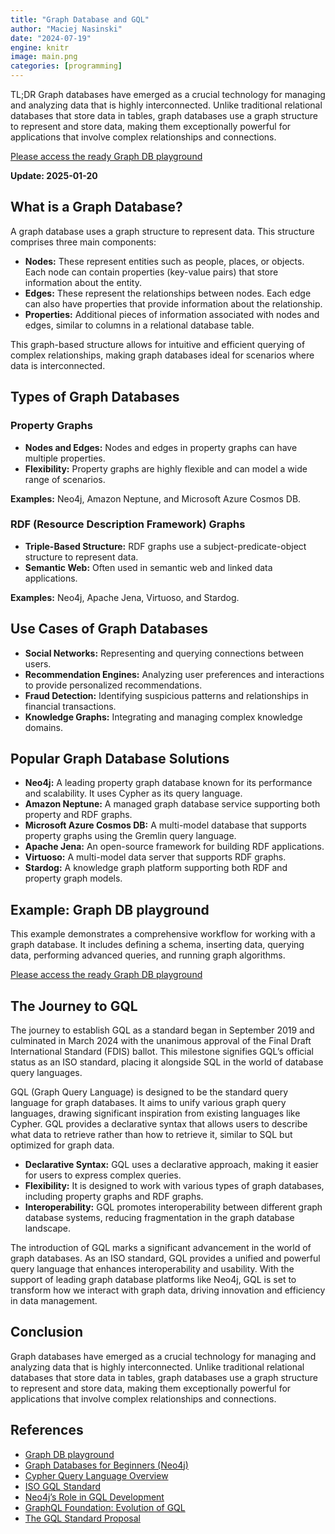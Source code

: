 ```yaml
---
title: "Graph Database and GQL"
author: "Maciej Nasinski"
date: "2024-07-19"
engine: knitr
image: main.png
categories: [programming]
---
```


TL;DR Graph databases have emerged as a crucial technology for managing and analyzing data that is highly interconnected. Unlike traditional relational databases that store data in tables, graph databases use a graph structure to represent and store data, making them exceptionally powerful for applications that involve complex relationships and connections.

[Please access the ready Graph DB playground](https://github.com/Polkas/graphdb-playground)

**Update: 2025-01-20**

## What is a Graph Database?

A graph database uses a graph structure to represent data. This structure comprises three main components:

- **Nodes:** These represent entities such as people, places, or objects. Each node can contain properties (key-value pairs) that store information about the entity.
- **Edges:** These represent the relationships between nodes. Each edge can also have properties that provide information about the relationship.
- **Properties:** Additional pieces of information associated with nodes and edges, similar to columns in a relational database table.

This graph-based structure allows for intuitive and efficient querying of complex relationships, making graph databases ideal for scenarios where data is interconnected.

## Types of Graph Databases

### Property Graphs

- **Nodes and Edges:** Nodes and edges in property graphs can have multiple properties.
- **Flexibility:** Property graphs are highly flexible and can model a wide range of scenarios.

**Examples:** Neo4j, Amazon Neptune, and Microsoft Azure Cosmos DB.

### RDF (Resource Description Framework) Graphs

- **Triple-Based Structure:** RDF graphs use a subject-predicate-object structure to represent data.
- **Semantic Web:** Often used in semantic web and linked data applications.

**Examples:** Neo4j, Apache Jena, Virtuoso, and Stardog.

## Use Cases of Graph Databases

- **Social Networks:** Representing and querying connections between users.
- **Recommendation Engines:** Analyzing user preferences and interactions to provide personalized recommendations.
- **Fraud Detection:** Identifying suspicious patterns and relationships in financial transactions.
- **Knowledge Graphs:** Integrating and managing complex knowledge domains.

## Popular Graph Database Solutions

- **Neo4j:** A leading property graph database known for its performance and scalability. It uses Cypher as its query language.
- **Amazon Neptune:** A managed graph database service supporting both property and RDF graphs.
- **Microsoft Azure Cosmos DB:** A multi-model database that supports property graphs using the Gremlin query language.
- **Apache Jena:** An open-source framework for building RDF applications.
- **Virtuoso:** A multi-model data server that supports RDF graphs.
- **Stardog:** A knowledge graph platform supporting both RDF and property graph models.

## Example: Graph DB playground

This example demonstrates a comprehensive workflow for working with a graph database. It includes defining a schema, inserting data, querying data, performing advanced queries, and running graph algorithms. 

[Please access the ready Graph DB playground](https://github.com/Polkas/graphdb-playground)

## The Journey to GQL

The journey to establish GQL as a standard began in September 2019 and culminated in March 2024 with the unanimous approval of the Final Draft International Standard (FDIS) ballot. This milestone signifies GQL's official status as an ISO standard, placing it alongside SQL in the world of database query languages.

GQL (Graph Query Language) is designed to be the standard query language for graph databases. It aims to unify various graph query languages, drawing significant inspiration from existing languages like Cypher. GQL provides a declarative syntax that allows users to describe what data to retrieve rather than how to retrieve it, similar to SQL but optimized for graph data.

- **Declarative Syntax:** GQL uses a declarative approach, making it easier for users to express complex queries.
- **Flexibility:** It is designed to work with various types of graph databases, including property graphs and RDF graphs.
- **Interoperability:** GQL promotes interoperability between different graph database systems, reducing fragmentation in the graph database landscape.

The introduction of GQL marks a significant advancement in the world of graph databases. As an ISO standard, GQL provides a unified and powerful query language that enhances interoperability and usability. With the support of leading graph database platforms like Neo4j, GQL is set to transform how we interact with graph data, driving innovation and efficiency in data management.

## Conclusion

Graph databases have emerged as a crucial technology for managing and analyzing data that is highly interconnected. Unlike traditional relational databases that store data in tables, graph databases use a graph structure to represent and store data, making them exceptionally powerful for applications that involve complex relationships and connections.

## References

- [Graph DB playground](https://github.com/Polkas/graphdb-playground)
- [Graph Databases for Beginners (Neo4j)](https://neo4j.com/graph-databases-for-beginners/)
- [Cypher Query Language Overview](https://opencypher.org/)
- [ISO GQL Standard](https://www.iso.org/standard/76120.html)
- [Neo4j's Role in GQL Development](https://neo4j.com/developer/gql/)
- [GraphQL Foundation: Evolution of GQL](https://www.graphql.org)
- [The GQL Standard Proposal](https://arxiv.org/abs/2009.03000)

